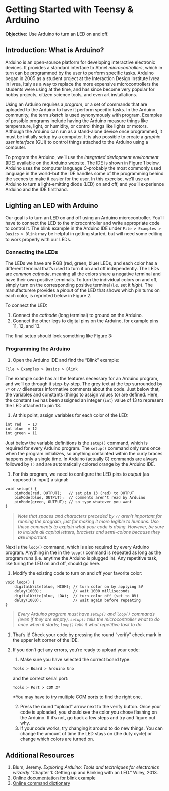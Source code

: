 # Getting Started with Teensy & Arduino

**Objective:** Use Arduino to turn an LED on and off.

## Introduction: What is Arduino?

Arduino is an open-source platform for developing interactive electronic devices.  It provides a standard interface to Atmel *microcontrollers*, which in turn can be programmed by the user to perform specific tasks.  Arduino began in 2005 as a student project at the Interaction Design Institute Ivrea in Ivrea, Italy as a way to replace the more expensive microcontrollers the students were using at the time, and has since become very popular for hobby projects, citizen science tools, and even art installations.

Using an Arduino requires a *program*, or a set of commands that are uploaded to the Arduino to have it perform specific tasks. In the Arduino community, the term *sketch* is used synonymously with program.  Examples of possible programs include having the Arduino measure things like temperature, light, or humidity, or control things like lights or motors.  Although the Arduino can run as a stand-alone device once programmed, it must be initially setup by a computer.  It is also possible to create a *graphic user interface* (GUI) to control things attached to the Arduino using a computer.  

To program the Arduino, we'll use the *integrated devlopment environment* (IDE) available on the [Arduino website](http://www.arduino.cc).  The IDE is shown in Figure 1 below.  Arduino uses the computer language *C*--probably the most commonly used language in the world--but the IDE handles some of the programming behind the scenes to make it easier for the user.  In this exercise, we'll use an Arduino to turn a light-emitting diode (LED) on and off, and you'll experience Arduino and the IDE firsthand.  

<!-- !["IDE"](./images/ArduinoIDE.jpg) -->

## Lighting an LED with Arduino

Our goal is to turn an LED on and off using an Arduino microcontroller.  You'll have to connect the LED to the microcontroller and write appropriate code to control it.  The blink example in the Arduino IDE under `File > Examples > Basics > Blink` may be helpful in getting started, but will need some editing to work properly with our LEDs. 

### Connecting the LEDs

The LEDs we have are RGB (red, green, blue) LEDs, and each color has a different terminal that's used to turn it on and off independently.  The LEDs are *common cathode*, meaning all the colors share a negative terminal and have their own positive terminals.  To turn the individual colors on and off, simply turn on the corresponding positive terminal (i.e. set it *high*).  The manufacturere provides a *pinout* of the LED that shows which pin turns on each color, is reprinted below in Figure 2.

<!-- ![pinout](images/pinout.jpg) -->
<!-- <small> **Figure 2:** Dimensional drawing of the LED showing numbered pins (left) and schematic representation of the same LED (right). Reprinted from [the vendor's website](www.taydaelectronics.com/datasheets/A-1094.pdf).</small> -->

To connect the LED:

1. Connect the *cathode* (long terminal) to ground on the Arduino.
1. Connect the other legs to digital pins on the Arduino, for example pins 11, 12, and 13.

The final setup should look something like Figure 3:

<!-- <center><img src="images/LED_bb.jpg" alt="Drawing" style="height: 275px;"/>     <img src="images/LED_schem.jpg" alt="Drawing" style="height: 275px;"/></center> -->
<!-- <small> **Figure 3:** Visual representation of the LED-Arduino setup (left) and schematic representation of the same setup (right). </small> -->

### Programming the Arduino

1. Open the Arduino IDE and find the "Blink" example:

```
File > Examples > Basics > Blink
```
    
The example code has all the features necessary for an Arduino program, and we'll go through it step-by-step.  The grey text at the top surrounded by `/*` or `//` dileneates informative comments about the code.  Just below that, the variables and constants (things to assign values to) are defined.  Here, the constant `led` has been assigned an integer (`int`) value of 13 to represent the LED attached to pin 13.

1. At this point, assign variables for each color of the LED:

```Rcpp
int red   = 13
int blue  = 12
int green = 11
```
    
Just below the variable definitions is the `setup()` command, which is required for every Arduino program.  The `setup()` command only runs once when the program initializes, so anything containted within the curly braces happens only a single time.  In Arduino (actually C) commands are always followed by `()` and are automatically colored orange by the Arduino IDE.

1.  For this program, we need to configure the LED pins to *output* (as opposed to input) a signal:
    
```Rcpp
void setup() {
    pinMode(red, OUTPUT);   // set pin 13 (red) to OUTPUT
    pinMode(blue, OUTPUT);  // comments aren't read by Arduino
    pinMode(green, OUTPUT); // so type whatever you want
}
```
    
> *Note that spaces and characters preceded by `//` aren't important for running the program, just for making it more legible to humans.  Use these comments to explain what your code is doing.  However, be sure to include all capital letters, brackets and semi-colons because they __are__ important.*
    
    
Next is the `loop()` command, which is also required by every Arduino program.  Anything in the in the `loop()` command is repeated as long as the program runs (i.e. anytime the Arduino is plugged in).  Any repetitive task, like turing the LED on and off, should go here.

1.  Modify the existing code to turn on and off your favorite color:
    
```Rcpp
void loop() {
    digitalWrite(blue, HIGH); // turn color on by applying 5V
    delay(1000);              // wait 1000 milliseconds
    digitalWrite(blue, LOW);  // turn color off (set to 0V)
    delay(1000);              // wait again before repeating
}
```
    
> *Every Arduino program must have `setup()` and `loop()` commands (even if they are empty).  `setup()` tells the microcontroller what to do once when it starts; `loop()` tells it what repetitive task to do.*

1.  That's it! Check your code by pressing the round "verify" check mark in the upper left corner of the IDE.
1.  If you don't get any errors, you're ready to upload your code:
      1. Make sure you have selected the correct board type:
    
      ```Rcpp
      Tools > Board > Arduino Uno
      ```
    
      and the correct serial port:
   
      ```Rcpp
      Tools > Port > COM X*
      ```
      
      *You may have to try multiple COM ports to find the right one.
    
      2. Press the round "upload" arrow next to the verify button.
Once your code is uploaded, you should see the color you chose flashing on the Arduino.  If it's not, go back a few steps and try and figure out why.
      3. If your code works, try changing it around to do new things.  You can change the amount of time the LED stays on (the duty cycle) or change which colors are turned on.

## Additional Resources
1. Blum, Jeremy. *Exploring Arduino: Tools and techniques for electronics wizardy* "Chapter 1: Getting up and Blinking with an LED."  Wiley, 2013.
1. [Online documentation for blink example](http://arduino.cc/en/Tutorial/Blink)
1. [Online command dictionary](http://arduino.cc/en/Reference/HomePage)